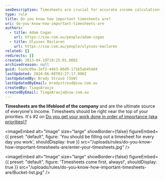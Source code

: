 ```yaml
---
seoDescription: Timesheets are crucial for accurate income calculations and employee tracking.
type: rule
title: Do you know how important timesheets are?
uri: do-you-know-how-important-timesheets-are
authors:
  - title: Adam Cogan
    url: https://ssw.com.au/people/adam-cogan
  - title: Ulysses Maclaren
    url: https://ssw.com.au/people/ulysses-maclaren
related: []
redirects: []
created: 2013-04-19T19:25:01.000Z
archivedreason: null
guid: 5aa9c09a-2ef2-44b3-86d9-171b5ab454d4
lastUpdated: 2024-06-08T03:27:17.000Z
lastUpdatedBy: Brady Stroud [SSW]
lastUpdatedByEmail: bradystroud@ssw.com.au
createdBy: TiagoAraujo
createdByEmail: TiagoAraujo@ssw.com.au
---
```


**Timesheets are the lifeblood of the company** and are the ultimate source of everyone's income.
Timesheets should be right near the top of your priorities. It's #2 on [Do you get your work done in order of importance (aka priorities)?](/do-you-complete-work-in-order-of-importance-aka-priorities)


<imageEmbed
  alt="Image"
  size="large"
  showBorder={false}
  figureEmbed={{
    preset: "default",
    figure: 'You should be filling out a timesheet for every day you work',
    shouldDisplay: true
  }}
  src="/uploads/rules/do-you-know-how-important-timesheets-are/enter-your-timesheets.jpg"
/>


<imageEmbed
  alt="Image"
  size="large"
  showBorder={false}
  figureEmbed={{
    preset: "default",
    figure: 'Timesheets come first, always!',
    shouldDisplay: true
  }}
  src="/uploads/rules/do-you-know-how-important-timesheets-are/Bucket-list.jpg"
/>
